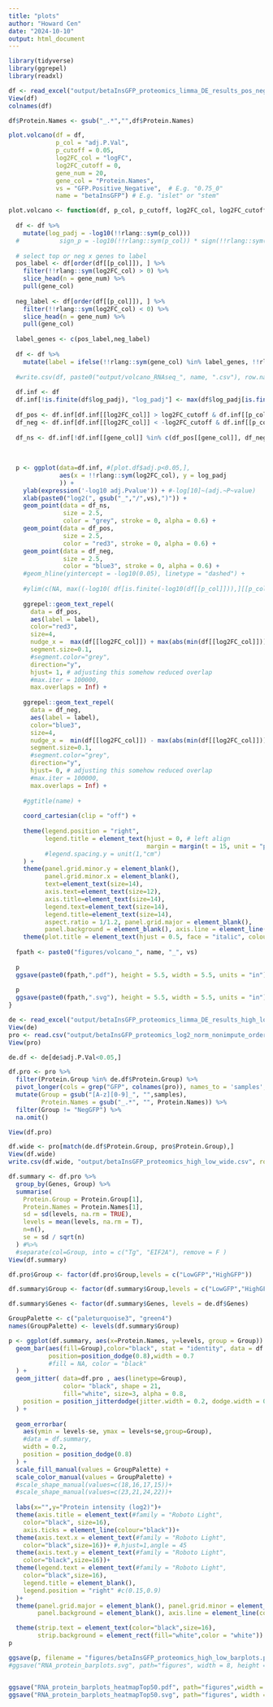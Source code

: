 ```yaml
---
title: "plots"
author: "Howard Cen"
date: "2024-10-10"
output: html_document
---
```


```r

library(tidyverse)
library(ggrepel)
library(readxl)

df <- read_excel("output/betaInsGFP_proteomics_limma_DE_results_pos_neg_filterN3.xlsx")
View(df)
colnames(df)

df$Protein.Names <- gsub("_.*","",df$Protein.Names)

plot.volcano(df = df, 
             p_col = "adj.P.Val",
             p_cutoff = 0.05,
             log2FC_col = "logFC",
             log2FC_cutoff = 0,
             gene_num = 20,
             gene_col = "Protein.Names", 
             vs = "GFP.Positive_Negative",  # E.g. "0.75_0"
             name = "betaInsGFP") # E.g. "islet" or "stem"

plot.volcano <- function(df, p_col, p_cutoff, log2FC_col, log2FC_cutoff, gene_num, gene_col, vs, name){
  
  df <- df %>% 
    mutate(log_padj = -log10(!!rlang::sym(p_col)))
  #           sign_p = -log10(!!rlang::sym(p_col)) * sign(!!rlang::sym(log2FC_col)))
  
  # select top or neg x genes to label
  pos_label <- df[order(df[[p_col]]), ] %>% 
    filter(!!rlang::sym(log2FC_col) > 0) %>%
    slice_head(n = gene_num) %>%
    pull(gene_col)
  
  neg_label <- df[order(df[[p_col]]), ] %>% 
    filter(!!rlang::sym(log2FC_col) < 0) %>%
    slice_head(n = gene_num) %>%
    pull(gene_col)
  
  label_genes <- c(pos_label,neg_label)
  
  df <- df %>%
    mutate(label = ifelse(!!rlang::sym(gene_col) %in% label_genes, !!rlang::sym(gene_col), ""))
  
  #write.csv(df, paste0("output/volcano_RNAseq_", name, ".csv"), row.names = F)
  
  df.inf <- df
  df.inf[!is.finite(df$log_padj), "log_padj"] <- max(df$log_padj[is.finite(df$log_padj)]) * 1.08
  
  df_pos <- df.inf[df.inf[[log2FC_col]] > log2FC_cutoff & df.inf[[p_col]] < p_cutoff,]
  df_neg <- df.inf[df.inf[[log2FC_col]] < -log2FC_cutoff & df.inf[[p_col]] < p_cutoff,]
  
  df_ns <- df.inf[!df.inf[[gene_col]] %in% c(df_pos[[gene_col]], df_neg[[gene_col]]), ]
  
  
  
  p <- ggplot(data=df.inf, #[plot.df$adj.p<0.05,],
              aes(x = !!rlang::sym(log2FC_col), y = log_padj 
              )) +
    ylab(expression('-log10 adj.Pvalue')) + #-log[10]~(adj.~P~value)
    xlab(paste0("log2(", gsub("_","/",vs),")")) +
    geom_point(data = df_ns,
               size = 2.5,
               color = "grey", stroke = 0, alpha = 0.6) +
    geom_point(data = df_pos,
               size = 2.5,
               color = "red3", stroke = 0, alpha = 0.6) +
    geom_point(data = df_neg,
               size = 2.5,
               color = "blue3", stroke = 0, alpha = 0.6) +
    #geom_hline(yintercept = -log10(0.05), linetype = "dashed") +
    
    #ylim(c(NA, max((-log10( df[is.finite(-log10(df[[p_col]])),][[p_col]])))*1.3)) +
    
    ggrepel::geom_text_repel(
      data = df_pos, 
      aes(label = label),
      color="red3",
      size=4,
      nudge_x =  max(df[[log2FC_col]]) + max(abs(min(df[[log2FC_col]])),abs(max(df[[log2FC_col]])))*0.3 - df_pos[[log2FC_col]],
      segment.size=0.1, 
      #segment.color="grey", 
      direction="y", 
      hjust= 1, # adjusting this somehow reduced overlap
      #max.iter = 100000,
      max.overlaps = Inf) +
    
    ggrepel::geom_text_repel(
      data = df_neg, 
      aes(label = label),
      color="blue3",
      size=4,
      nudge_x =  min(df[[log2FC_col]]) - max(abs(min(df[[log2FC_col]])),abs(max(df[[log2FC_col]])))*0.3 - df_neg[[log2FC_col]],
      segment.size=0.1, 
      #segment.color="grey", 
      direction="y", 
      hjust= 0, # adjusting this somehow reduced overlap
      #max.iter = 100000,
      max.overlaps = Inf) +
    
    #ggtitle(name) +
    
    coord_cartesian(clip = "off") +
    
    theme(legend.position = "right",
          legend.title = element_text(hjust = 0, # left align
                                      margin = margin(t = 15, unit = "pt")) # add more space on top of legend titles
          #legend.spacing.y = unit(1,"cm")
    ) +
    theme(panel.grid.minor.y = element_blank(),
          panel.grid.minor.x = element_blank(),
          text=element_text(size=14),
          axis.text=element_text(size=12),
          axis.title=element_text(size=14),
          legend.text=element_text(size=14),
          legend.title=element_text(size=14),
          aspect.ratio = 1/1.2, panel.grid.major = element_blank(),
          panel.background = element_blank(), axis.line = element_line(colour = "black")) + 
    theme(plot.title = element_text(hjust = 0.5, face = "italic", colour="grey30", size=15))
  
  fpath <- paste0("figures/volcano_", name, "_", vs)
  
  p
  ggsave(paste0(fpath,".pdf"), height = 5.5, width = 5.5, units = "in")
  
  p
  ggsave(paste0(fpath,".svg"), height = 5.5, width = 5.5, units = "in")
}

```

```r
de <- read_excel("output/betaInsGFP_proteomics_limma_DE_results_high_low_filterN3.xlsx")
View(de)
pro <- read.csv("output/betaInsGFP_proteomics_log2_norm_nonimpute_ordered.csv", row.names = 1)
View(pro)

de.df <- de[de$adj.P.Val<0.05,]

df.pro <- pro %>%
  filter(Protein.Group %in% de.df$Protein.Group) %>%
  pivot_longer(cols = grep("GFP", colnames(pro)), names_to = 'samples', values_to = 'levels' ) %>%
  mutate(Group = gsub("[A-z][0-9]_", "",samples),
         Protein.Names = gsub("_.*", "", Protein.Names)) %>%
  filter(Group != "NegGFP") %>%
  na.omit()

View(df.pro)

df.wide <- pro[match(de.df$Protein.Group, pro$Protein.Group),]
View(df.wide)
write.csv(df.wide, "output/betaInsGFP_proteomics_high_low_wide.csv", row.names = F)

df.summary <- df.pro %>%
  group_by(Genes, Group) %>%
  summarise(
    Protein.Group = Protein.Group[1],
    Protein.Names = Protein.Names[1],
    sd = sd(levels, na.rm = TRUE),
    levels = mean(levels, na.rm = T),
    n=n(),
    se = sd / sqrt(n)
  ) #%>%
  #separate(col=Group, into = c("Tg", "EIF2A"), remove = F )
View(df.summary)

df.pro$Group <- factor(df.pro$Group,levels = c("LowGFP","HighGFP"))

df.summary$Group <- factor(df.summary$Group,levels = c("LowGFP","HighGFP"))

df.summary$Genes <- factor(df.summary$Genes, levels = de.df$Genes)

GroupPalette <- c("paleturquoise3", "green4")
names(GroupPalette) <- levels(df.summary$Group) 

p <- ggplot(df.summary, aes(x=Protein.Names, y=levels, group = Group)) +
  geom_bar(aes(fill=Group),color="black", stat = "identity", data = df.summary,
           position=position_dodge(0.8),width = 0.7
           #fill = NA, color = "black"
  ) +
  geom_jitter( data=df.pro , aes(linetype=Group),  
               color= "black", shape = 21, 
               fill="white", size=3, alpha = 0.8,
    position = position_jitterdodge(jitter.width = 0.2, dodge.width = 0.8)
  ) +
  
  geom_errorbar(
    aes(ymin = levels-se, ymax = levels+se,group=Group),
    #data = df.summary, 
    width = 0.2,
    position = position_dodge(0.8)
  ) +
  scale_fill_manual(values = GroupPalette) +
  scale_color_manual(values = GroupPalette) +
  #scale_shape_manual(values=c(18,16,17,15))+ 
  #scale_shape_manual(values=c(23,21,24,22))+ 
  
  labs(x="",y="Protein intensity (log2)")+
  theme(axis.title = element_text(#family = "Roboto Light", 
    color="black", size=16),
    axis.ticks = element_line(colour="black"))+
  theme(axis.text.x = element_text(#family = "Roboto Light",
    color="black",size=16))+ #,hjust=1,angle = 45
  theme(axis.text.y = element_text(#family = "Roboto Light",
    color="black",size=16))+
  theme(legend.text = element_text(#family = "Roboto Light",
    color="black",size=16), 
    legend.title = element_blank(),
    legend.position = "right" #c(0.15,0.9)
  )+
  theme(panel.grid.major = element_blank(), panel.grid.minor = element_blank(),
        panel.background = element_blank(), axis.line = element_line(colour = "black")) +

  theme(strip.text = element_text(color="black",size=16), 
        strip.background = element_rect(fill="white",color = "white"))
p

ggsave(p, filename = "figures/betaInsGFP_proteomics_high_low_barplots.pdf",width = 9, height = 5, units = "in")
#ggsave("RNA_protein_barplots.svg", path="figures", width = 8, height = 20, units = "in")


ggsave("RNA_protein_barplots_heatmapTop50.pdf", path="figures",width = 8, height = 44, units = "in", limitsize = FALSE)
ggsave("RNA_protein_barplots_heatmapTop50.svg", path="figures", width = 8, height = 44, units = "in", limitsize = FALSE)
```

